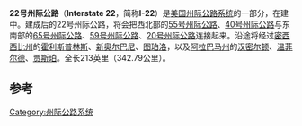 {{Infobox US Road
| Name = 22号州际公路<br/>Interstate 22
| Shield = I-22.svg
| Map = 
| LengthRef = <ref name="IG">{{cite web|publisher=Interstate Guide|url=http://www.interstate-guide.com/i-022.html|title=Future Interstate 22 @ Interstate-Guide.com|accessdate=2010-01-21|archive-date=2018-09-28|archive-url=https://web.archive.org/web/20180928122028/http://www.interstate-guide.com/i-022.html|dead-url=no}}</ref>
| Km =  342.79
| Mile = 213
| Formed =
| Direction A = 西
| Direction B = 东
|System=州际公路系统
| From = [[File:I-269.svg|20px]][[269号州际公路|I-269]]（[[田纳西州|田纳西州]][[孟菲斯_(田纳西州)|孟菲斯]]）
| To = [[File:I-65.svg|20px]][[File:US_31.svg|20px]][[65号州际公路|I-65]]／[[31号美国国道|US 31]]（[[亚拉巴马州|亚拉巴马州]][[伯明翰_(亚拉巴马州)|伯明翰]]）
}}

'''22号州际公路'''（'''Interstate 22'''，简称'''I-22'''）是[[美国州际公路系统|美国州际公路系统]]的一部分，在建中。建成后的22号州际公路，将会把西北部的[[55号州际公路|55号州际公路]]、[[40号州际公路|40号州际公路]]与东南部的[[65号州际公路|65号州际公路]]、[[59号州际公路|59号州际公路]]、[[20号州际公路|20号州际公路]]连接起来。沿途将经过[[密西西比州|密西西比州]]的[[霍利斯普林斯_(密西西比州)|霍利斯普林斯]]、[[新奥尔巴尼_(密西西比州)|新奥尔巴尼]]、[[图珀洛_(密西西比州)|图珀洛]]，以及[[阿拉巴马州|阿拉巴马州]]的[[汉密尔顿_(阿拉巴马州)|汉密尔顿]]、[[温菲尔德_(阿拉巴马州)|温菲尔德]]、[[贾斯珀_(阿拉巴马州)|贾斯珀]]。全长213英里（342.79公里）。

==参考==
{{Reflist}}


{{州际公路系统}}

[[Category:州际公路系统|Category:州际公路系统]]
{{road-stub}}
